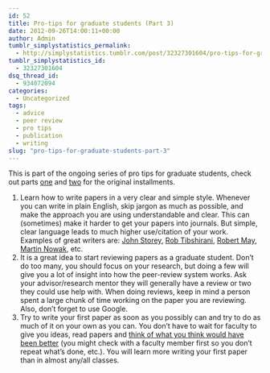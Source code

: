 ```yaml
---
id: 52
title: Pro-tips for graduate students (Part 3)
date: 2012-09-26T14:00:11+00:00
author: Admin
tumblr_simplystatistics_permalink:
  - http://simplystatistics.tumblr.com/post/32327301604/pro-tips-for-graduate-students-part-3
tumblr_simplystatistics_id:
  - 32327301604
dsq_thread_id:
  - 934072094
categories:
  - Uncategorized
tags:
  - advice
  - peer review
  - pro tips
  - publication
  - writing
slug: "pro-tips-for-graduate-students-part-3"
---
```

This is part of the ongoing series of pro tips for graduate students, check out parts <a href="http://simplystatistics.org/post/25368234643/pro-tips-for-grad-students-in-statistics-biostatistics" target="_blank">one</a> and <a href="http://simplystatistics.org/post/25507941642/pro-tips-for-grad-students-in-statistics-biostatistics" target="_blank">two</a> for the original installments. 

  1. Learn how to write papers in a very clear and simple style. Whenever you can write in plain English, skip jargon as much as possible, and make the approach you are using understandable and clear. This can (sometimes) make it harder to get your papers into journals. But simple, clear language leads to much higher use/citation of your work. Examples of great writers are: <a href="http://www.genomine.org/" target="_blank">John Storey</a>, <a href="http://www-stat.stanford.edu/~tibs/" target="_blank">Rob Tibshirani</a>, <a href="http://en.wikipedia.org/wiki/Robert_May,_Baron_May_of_Oxford" target="_blank">Robert May</a>, <a href="http://www.ped.fas.harvard.edu/people/faculty/" target="_blank">Martin Nowak</a>, etc.
  2. It is a great idea to start reviewing papers as a graduate student. Don&#8217;t do too many, you should focus on your research, but doing a few will give you a lot of insight into how the peer-review system works. Ask your advisor/research mentor they will generally have a review or two they could use help with. When doing reviews, keep in mind a person spent a large chunk of time working on the paper you are reviewing. Also, don&#8217;t forget to use Google.
  3. Try to write your first paper as soon as you possibly can and try to do as much of it on your own as you can. You don&#8217;t have to wait for faculty to give you ideas, read papers and <a href="http://gking.harvard.edu/files/paperspub.pdf" target="_blank">think of what you think would have been better</a> (you might check with a faculty member first so you don&#8217;t repeat what&#8217;s done, etc.). You will learn more writing your first paper than in almost any/all classes.

<div>
</div>
